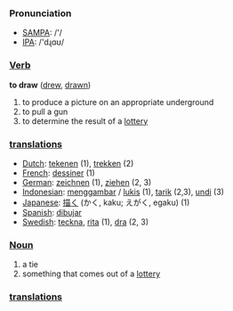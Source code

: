 === Pronunciation ===
*[[w:SAMPA|SAMPA]]: /'/
*[[w:IPA|IPA]]: /'dɻɑʊ/

===[[Verb]]===

'''to draw''' ([[drew]], [[drawn]])

# to produce a picture on an appropriate underground
# to pull a gun
# to determine the result of a [[lottery]]

=== [[translation]]s ===
*[[Dutch]]: [[tekenen]] (1), [[trekken]] (2)
*[[French]]: [[dessiner]] (1)
*[[German]]: [[zeichnen]] (1), [[ziehen]] (2, 3)
*[[Indonesian]]: [[gambar|menggambar]] / [[lukis]] (1), [[tarik]] (2,3), [[undi]] (3)
*[[Japanese]]: [[描く]] (かく, kaku; えがく, egaku) (1)
*[[Spanish]]: [[dibujar]]
*[[Swedish]]: [[teckna]], [[rita]] (1), [[dra]] (2, 3)

===[[Noun]]===

# a tie
# something that comes out of a [[lottery]]

=== [[translation]]s ===